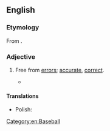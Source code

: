 ==English==

===Etymology===
From {{suffix|en|error|less}}.

===Adjective===
{{en-adj|-}}

# {{lb|en|not comparable}} Free from [[error]]s; [[accurate]], [[correct]].
#* {{quote-book|en|author=Jack Walsh, Marshall J Cook|year=2004|page=176|title=Baseball's Good Guys: The Real Heroes of the Game|passage=He had a down year at the plate, hitting just .251 with 14 homers, but was nearly flawless in the field as he posted that record .996 fielding percentage, a 95-game '''errorless''' streak, and just three errors all season.|ISBN=1582617228}}
#: {{antonym|en|erroneous|errorful|errorous|errory}}


====Translations====
{{trans-top|free from errors}}
* Polish: {{t+|pl|bezbłędny}}
{{trans-bottom}}

[[Category:en:Baseball]]